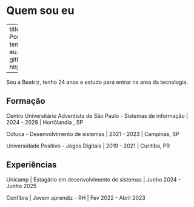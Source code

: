 # Quem sou eu {.unnumbered}

---
title: "Beatriz Salles Portfólio"
about:
  template: jolla
  image: eu.jpg
  links:
    - icon: github
      text: Github
      href: https://github.com/sutsca
      
---

Sou a Beatriz, tenho 24 anos e estudo para entrar na area da tecnologia.

## Formação

Centro Universitário Adventista de São Paulo - Sistemas de informação | 2024 - 2028 | Hortôlandia , SP <p> <p>
Cotuca - Desenvolvimento de sistemas | 2021 - 2023 | Campinas, SP <p>
Universidade Positivo - Jogos Digitais | 2019 - 2021 | Curitiba, PR <p>



## Experiências

Unicamp | Estagário em desenvolvimento de sistemas | Junho 2024 - Junho 2025

Confibra | Jovem aprendiz - RH | Fev 2022 - Abril 2023